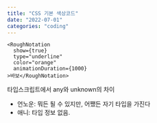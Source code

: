 ```yaml
---
title: "CSS 기본 색상코드"
date: "2022-07-01"
categories: "coding"
---
```



    <RoughNotation
      show={true}
      type="underline"
      color="orange"
      animationDuration={1000}
    >바보</RoughNotation>



타입스크립트에서 any와 unknown의 차이
- 언노운: 뭐든 될 수 있지만, 어쨌든 자기 타입을 가진다
- 애니: 타입 정보 없음.